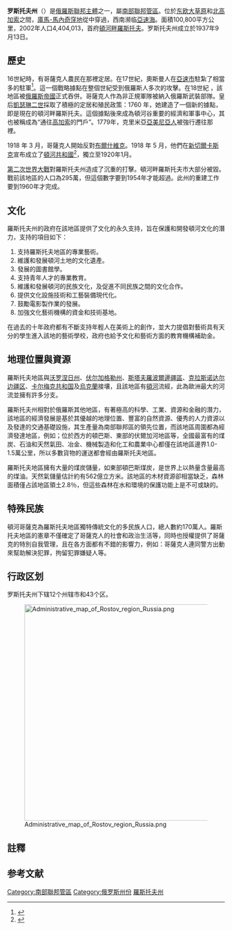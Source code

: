 {{Multiple issues|
{{newsrelease|time=2018-11-01T10:08:46+00:00}}
{{original research|time=2018-11-01T10:08:46+00:00}}
{{Rough translation|time=2022-04-04T04:34:37+00:00}}
}}
{{Infobox Russian federal subject
|zh_name=罗斯托夫州
|en_name=Rostov Oblast
|ru_name=Ростовская область
|image_map=Rostov in Russia.svg
|latd=47
|latm=52
|longd=41
|longm=11
|image_coa=Coat of arms of Rostov Oblast.svg
|coa_caption={{link-ru|罗斯托夫州州徽|Герб Ростовской области|州徽}}
|image_flag=Flag of Rostov Oblast.svg
|flag_caption={{link-ru|罗斯托夫州州旗|Флаг Ростовской области|州旗}}
|anthem={{link-en|信奉东正教的静静的顿河|Vskolykhnulsya, Vzvolnovalsya Pravoslavnyy Tikhiy Don}}
|anthem_ref=<ref name="Anthem">Law #30-ZS</ref>
|holiday=
|holiday_ref=
|political_status=州
|political_status_link=州 (俄罗斯)
|federal_district=[[南部联邦管区|南部联邦管区]]
|economic_region=[[北高加索经济地区|北高加索经济地区]]
|adm_ctr_type=首府
|adm_ctr_name=[[顿河畔罗斯托夫|顿河畔罗斯托夫]]
|adm_ctr_ref=
|pop_2010census=4277976
|pop_2010census_rank=第6
|urban_pop_2010census=67.2%
|rural_pop_2010census=32.8%
|pop_2010census_ref=
|pop_density=
|pop_density_as_of=
|pop_density_ref=
|pop_latest=
|pop_latest_date=
|pop_latest_ref=
|area_km2=100800
|area_km2_rank=第32
|date_established=1937年9月13日
|date_established_ref
|license_plates=61, 161
|ISO=RU-ROS
|gov_as_of=2011年3月
|leader_title=[[罗斯托夫州州长|州长]]
|leader_title_ref
|leader_name={{link-en|瓦西里·尤里耶维奇·戈卢别夫|Vasily Golubev (politician)|瓦西里·戈卢别夫}}
|leader_name_ref=<ref name="HeadName">Official website of Rostov Oblast. [http://www.donland.ru/Default.aspx?pageid=75192 Vasily Yuryevich Golubev, Governor of Rostov Oblast] {{ru icon}}</ref>
|legislature={{link-ru|罗斯托夫州立法会议|Законодательное собрание Ростовской области}}
|legislature_ref
|website=http://www.donland.ru/
|website_ref
|date=2011年3月
}}

'''罗斯托夫州'''（{{lang-rus|Росто́вская о́бласть|r=Rostovskaya oblast|p=rɐˈstofskəjə ˈobləsʲtʲ}}）是[[俄羅斯聯邦主體|俄羅斯聯邦主體]]之一，屬[[南部聯邦管區|南部聯邦管區]]。位於[[东欧大草原|东欧大草原]]和[[北高加索|北高加索]]之間，[[庫馬-馬內奇窪地|庫馬-馬內奇窪地]]從中穿過，西南濒临[[亞速海|亞速海]]。面積100,800平方公里，2002年人口4,404,013，首府[[頓河畔羅斯托夫|頓河畔羅斯托夫]]。罗斯托夫州成立於1937年9月13日。

==歷史==
16世紀時，有哥薩克人農民在那裡定居。在17世紀，奧斯曼人在[[亞速|亞速市]]駐紮了相當多的駐軍<ref>{{Cite book|title=Ottoman Warfare 1500-1700|last=Rhoads|first=Murphey|year=1999|pages=55}}</ref>。這一個戰略據點在整個世紀受到俄羅斯人多次的攻擊。在18世紀 ，該地區被[[俄罗斯帝国|俄羅斯帝國]]正式吞併。哥薩克人作為非正規軍隊被納入俄羅斯武裝部隊。皇后[[叶卡捷琳娜二世|凱瑟琳二世]]採取了積極的定居和殖民政策：1760 年，她建造了一個新的據點，即是現在的頓河畔羅斯托夫。這個據點後來成為頓河谷重要的經濟和軍事中心，其也被稱成為“通往[[高加索|高加索]]的門戶”。1779年，克里米亞[[亚美尼亚人|亞美尼亞人]]被強行遷往那裡。

1918 年 3 月，哥薩克人開始反對[[布尔什维克|布爾什維克]]。1918 年 5 月，他們在[[新切爾卡斯克|新切爾卡斯克]]宣布成立了[[頓河共和國|頓河共和國]]<ref>{{Cite book|title=Historical Dictionary of the Russian Civil Wars, 1916-1926|last=Jonathan|first=D. Smele|isbn=9781442252813|pages=336}}</ref>，獨立至1920年1月。

[[第二次世界大战|第二次世界大戰]]對羅斯托夫州造成了沉重的打擊。頓河畔羅斯托夫市大部分被毀。戰前該地區的人口為295萬，但這個數字要到1954年才能超過。此州的重建工作要到1960年才完成。

== 文化 ==
羅斯托夫州的政府在該地區提供了文化的永久支持，旨在保護和開發頓河文化的潛力，支持的項目如下：
#支持羅斯托夫地區的專業藝術。
#維護和發展頓河土地的文化遺產。
#發展的圖書館學。
#支持青年人才的專業教育。
#維護和發展頓河的民族文化，及促進不同民族之間的文化合作。
#提供文化設施技術和工藝裝備現代化。
#鼓勵電影製作業的發展。
#加強文化藝術機構的資金和技術基地。
在過去的十年政府都有不斷支持年輕人在美術上的創作，並大力提倡對藝術具有天分的學生進入該地的藝術學校，政府也給予文化和藝術方面的教育機構補助金。

==地理位置與資源==
羅斯托夫地區與[[沃罗涅日州|沃罗涅日州]]、[[伏尔加格勒州|伏尔加格勒州]]、[[斯塔夫羅波爾邊疆區|斯塔夫羅波爾邊疆區]]、[[克拉斯诺达尔边疆区|克拉斯诺达尔边疆区]]、[[卡尔梅克共和国|卡尔梅克共和国]]及[[烏克蘭|烏克蘭]]接壤，且該地區有[[顿河_(俄罗斯)|頓河]]流經，此為歐洲最大的河流並擁有許多分支。

羅斯托夫州相對於俄羅斯其他地區，有著極高的科學、工業、資源和金融的潛力，該地區的經濟發展是基於其優越的地理位置、豐富的自然資源、優秀的人力資源以及發達的交通基礎設施，其生產量為南部聯邦區的領先位置，而該地區周圍都為經濟發達地區，例如；位於西方的頓巴斯、東部的伏爾加河地區等，全國最富有的煤炭、石油和天然氣田、冶金、機械製造和化工和農業中心都僅在該地區邊界1.0-1.5萬公里，所以多數貨物的運送都會經由羅斯托夫地區。

羅斯托夫地區擁有大量的煤炭儲量，如東部頓巴斯煤炭，是世界上以熱量含量最高的煤油。天然氣儲量估計約有562億立方米。該地區的木材資源卻相當缺乏，森林面積僅占該地區領土2.8％，但這些森林在水和環境的保護功能上是不可或缺的。

{{fact|羅斯托夫地區的夏天具有國際旅遊業的發展潛力。}}

==特殊民族==
頓河哥薩克為羅斯托夫地區獨特傳統文化的多民族人口，總人數約170萬人。羅斯托夫地區的憲章不僅確定了哥薩克人的社會和政治生活等，同時也授權提供了哥薩克的特別自我管理，且在各方面都有不錯的影響力，例如：哥薩克人連同警方出動來幫助解決犯罪，拘留犯罪嫌疑人等。

==行政区划==
{{main|罗斯托夫州行政区划}}

罗斯托夫州下辖12个州辖市和43个区。

[[File:Administrative_map_of_Rostov_region_Russia.png|500px]]

==註釋==
{{NoteFoot}}

== 参考文献 ==
{{reflist}}
{{Commonscat|Rostov Oblast}}
{{rossija}}
{{Authority control}}
{{DEFAULTSORT:Rostov}}
[[Category:南部聯邦管區|Category:南部聯邦管區]]
[[Category:俄罗斯州份|Category:俄罗斯州份]]
[[Category:羅斯托夫州|]]